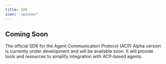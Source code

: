 ```yaml
---
title: SDK
icon: "spinner"
---
```



<AlphaWarning />

## Coming Soon

The official SDK for the Agent Communication Protocol (ACP) Alpha version is currently under development and will be available soon. It will provide tools and resources to simplify integration with ACP-based agents.

